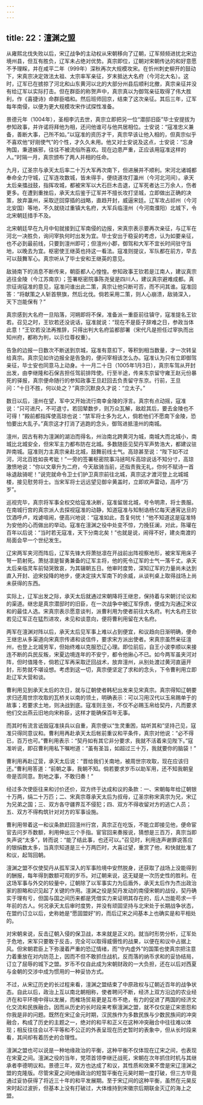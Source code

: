 ```yaml
---
---
---
```

title: 22：澶渊之盟
---



从雍熙北伐失败以后，宋辽战争的主动权从宋朝移向了辽朝，辽军频频进扰北宋边境州县，但互有胜负，辽军未占绝对优势。真宗即位，辽朝对宋朝传达的和好意愿不予理睬，并在咸平二年（999年）深秋再次大规模攻宋。在忻州刺史柳开的鼓动下，宋真宗决定效法太祖、太宗率军亲征，岁末抵达大名府（今河北大名）。这时，辽军已在掳掠了河北和山东黄河以北的大部分州县后顺利北撤，真宗亲征并没有给辽军以实际打击。但在群臣的称贺声中，真宗真以为御驾亲征取得了伟大胜利，作《喜捷诗》命群臣唱和。然后班师回京，结束了这次亲征。其后三年，辽军每年南侵，以便为更大规模攻宋作试探性准备。

景德元年（1004年），圣相李沆去世，真宗立即把另一位“潜邸旧臣”毕士安提拔为参知政事，并许诺将拜他为相，还问他谁可与他共居相位。士安说：“寇准忠义兼备，善断大事，己所不如。”以寇准的资历才干，真宗早该让他入相的，但真宗似乎不喜欢他“好刚使气”的个性，才久久未用。他又对士安说及这点，士安说：“忘身殉国，秉道嫉邪，往往不被流俗所喜欢。现在边患严重，正应该用寇准这样的人。”时隔一月，真宗颁布了两人并相的任命。

九月，辽圣宗与承天太后率二十万大军再次南下，但进展并不顺利。宋河北诸城都奉命全力守城，辽军连攻数城，皆未得手，便绕道攻打瀛州（今河北河间）。承天太后亲擂战鼓，指挥攻城，都被宋军以大石巨木击退，辽军死者达三万余人，伤者更多。在遭到重挫后，承天太后鉴于辽军并不擅长攻打坚城，立即做出正确的决策，放弃瀛州，采取迂回穿插的战略，直趋开封，威逼宋廷。辽军攻占祁州（今河北安国）等地，不久就绕过重镇大名府，大军兵临澶州（今河南濮阳）北城下，令北宋朝廷措手不及。

北宋朝廷早在九月中旬就接到辽军南侵的边报，宋真宗表示要再次亲征，与辽军在河北一决胜负，询问宰执何时出发为宜。毕士安出于稳妥的考虑，认为如要亲征，也不必到最前线，只要到澶州即可；但澶州小郡，御驾和大军不宜长时间驻守当地，以晚去为宜。枢密使王继英也持这一看法。寇准则提议，军队都在前方，早去可以鼓舞军心。真宗听从了毕士安和王继英的意见。

敌骑南下的消息不断传来，朝臣都人心惶惶。参知政事王钦若是江南人，建议真宗逃往金陵（今江苏南京）；签署枢密院事陈尧叟是四川人，建议真宗避难成都。真宗征询寇准的意见，寇准问谁出此二策，真宗让他只断可否，而不问其谁。寇准回答：“将献策之人斩首祭旗，然后北伐。倘若采用二策，则人心崩溃，敌骑深入，天下岂能保有？”

真宗感到大名府一旦陷落，河朔即将不保，准备派一重臣前往镇守，寇准提名王钦若。召见之时，王钦若还没说话，寇准就说：“现在不是臣子辞难之日，参政当体此意！”王钦若没法再推辞，只得出判大名府监都部署（宋代凡是担任过宰执而出知州府，都称为判，以示位尊权重）。

告急的边报一日数次不断送到京城，寇准有意扣下，等积到相当数量，才一次转呈给真宗。真宗见如许边报全是告急的，便问宰相该怎么办。寇准认为只有立即御驾亲征，毕士安也同意马上动身。十一月二十日（1005年1月3日），真宗车驾从开封出发，由李继隆和石保吉担任驾前排阵使。行至半途，传来东京留守雍王赵元份暴死的驿报，真宗便命随行的参知政事王旦赶回去负责留守东京。行前，王旦问：“十日不胜，何以处之？”真宗沉默良久才说：“立太子。”

数日以后，澶州在望，军中又开始流行南幸金陵的浮言。真宗有点动摇，寇准说：“只可进尺，不可退寸。若回辇数步，则万众瓦解，敌趁其后，要去金陵也不可得！”殿前都指挥使高琼也说：“禁军将士多为北人，倘若他们不愿南下金陵，恐怕要出大乱子。”真宗这才打消了逃跑的念头，御驾进抵澶州的南城。

澶州，因古有称为澶渊的湖泊而得名，州治南北跨黄河为城，南城大而北城小，南城比北城安全，但宋军主力都布防在北城。多数随臣见契丹军声势浩大，都建议驻跸南城。寇准则力主真宗亲赴北城，鼓舞前线士气。高琼甚至说：“陛下如不过河，河北百姓如丧考妣！”一旁的签署枢密院事冯拯呵斥高琼说话不知分寸，高琼激愤地说：“你以文章升为二府，今天敌骑当前，还指责我无礼，你何不赋诗一首咏退敌骑呢！”说完就命令卫士们护卫真宗前往北城，真宗这才渡河登上北城城楼，接见慰劳将士。当宋军将士远远望见御伞黄盖时，立即欢声雷动，高呼“万岁”。

巡视完毕，真宗将军事全权交给寇准决断，寇准留居北城，号令明肃，将士畏服。在南城行宫的真宗派人去探视寇准的动静，知道寇准与知制诰杨亿每天通宵达旦的饮酒呼卢，戏谑喧闹，便高兴地说：“寇准如此，吾复何忧！”他不知道这是寇准特为安他的心而做出的举动。寇准在澶渊之役中处变不惊，力挽狂澜，对此，陈瓘在百年以后说：“当时若无寇准，天下分南北矣！”也就是说，闹得不好，建炎南渡的局面会早一个世纪发生。

辽宋两军夹河而阵后，辽军先锋大将萧挞凛在开战前出阵视察地形，被宋军用床子弩一箭射死。萧挞凛是智勇兼备的辽军主将，他的死令辽军的士气一落千丈。承天太后亲临灵车前恸哭致哀，为其辍朝五日。他审时度势，深知辽军的力量尚未达到直入开封、迫宋投降的地步，便决定挟大军南下的余威，从谈判桌上取得战场上尚未获得的东西。

实际上，辽军出发之际，承天太后就通过宋朝降将王继忠，保持着与宋朝讨论议和的渠道。继忠是真宗潜邸时的旧臣，在一次战争中被辽军俘虏，便成为沟通辽宋议和的最佳人选。宋真宗表示愿意谈判，派曹利用为使者前往大名府。判大名府王钦若见辽军正在猛烈进攻，未见和谈意向，便将曹利用留在大名府。

两军在澶渊对阵以后，承天太后见军事上难以占到便宜，和议趋向日渐明确，便命王继忠从多渠道向宋真宗传递和谈信件，要求宋方派出使者。宋真宗虽然亲征澶州，也登上北城劳军，但始终难以克服恐辽心理。即位前后，自王小波李顺以来接连不断的兵民反叛，宋夏边境连年的不安宁，都令他揪心不已。如今两军虽夹河对阵，但时值隆冬，倘若辽军再采取迂回战术，放弃澶州，从别处渡过黄河直逼开封，形势就不堪设想。考虑到这一切，真宗便坚定了求和的念头，下令曹利用立即赴辽军大营和谈。

曹利用见到承天太后的次日，就与辽朝使者韩杞出发来见宋真宗。真宗得知辽朝要求归还周世宗攻取的瓦桥关以南的领土，明确表示：可以习用汉代以玉帛赐单于的故事；若要求土地，则决战到底。寇准则主张，不仅不必赐玉帛给契丹，凡而要求他们交出燕云旧地向宋称臣，这样才能确保百年无事。

而其时有流言诋毁寇准挟兵以自重，真宗便以“生灵重困，姑听其和”坚持己见，寇准只得同意议和。曹利用再赴承天太后帐前重议和平条件，真宗对他说：“必不得已，百万也可。”曹利用表示：“契丹如有其它非分要求，我就不活着来见陛下。”寇准听说，即召曹利用私下嘱咐道：“虽有圣旨，如超过三十万，我就要你的脑袋！”

曹利用再赴辽营，承天太后说：“晋给我们关南地，被周世宗攻取，现在应该归还。”曹利用答道：“前朝之事，我朝不知。倘若要求岁币以助军用，还不知我朝皇帝是否同意。割地之事，不敢归奏！”

经过多次使臣往来和讨价还价，双方终于达成和议的条款：一、宋朝每年给辽朝银十万两，绢二十万匹；二、宋真宗尊承天太后为叔母，辽圣宗称宋真宗为兄，宋辽为兄弟之国；三、双方各守疆界互不侵犯；四、双方不得收留对方的逃亡人员；五、双方不得构筑针对对方的军事设施。

曹利用带着这一和议条款赶回澶州行宫，真宗正在吃饭，不能立即接见他，便命宦官去问岁币数额，利用伸出三个手指。宦官回来奏报说，猜想是三百万，真宗当即失声说“太多”，转而说：“能了结此事，也还可以。”召见时，利用连声谢罪说答应的银绢数太多，当真宗知道是三十万两匹时，大喜过望，重赏了他，和快就批准了和议，起驾回朝。

澶渊之盟不仅使契丹从孤军深入的军事险境中安然脱身，还获取了战场上没能得到的酬报，每年得到数额可观的岁币。对辽朝来说，这无疑是一次历史性的胜利。在这场军事与外交的较量中，辽朝除了以军事实力为后盾外，承天太后作为杰出政治家的胆略和识见起了关键的作用。澶渊之役是契丹发动的南侵宋朝的战役，契丹确实于理有亏，但国与国之间历来都是凭借实力来证明其存在的，后人岂能苟求一千年前的古人。何况承天太后审时度势，并没有顽固坚持与北宋处于长期战争状态，在盟约订立以后，史称她是“愿固盟好”的，而后辽宋之间基本上也确实是和平相处的。

对宋朝来说，反击辽朝入侵的保卫战，本来就是正义的。就当时形势分析，辽军处于危地，宋军只要敢于反击，完全可以取得威慑性的战果，以便在和议中占据上风。但宋朝君臣上下弥漫着严重的恐辽情绪，而“守内虚外”的国策也使真宗把注意力着重放在对内防范上，因而不但不敢抓住战机，反而落的纳币求和的妥协结局，订立了屈辱的城下之盟。岁币不仅自此成为宋朝财政的一大负担，还在以后对西夏与金朝的交涉中成为惯用的一种妥协方式。

不过，从宋辽历史的长过程来看，澶渊之盟结束了中原政权与辽朝近百年的战争状态。自此以后，政治上互以南北朝相称，使者聘问不断，经济上双方沿边的农业经济在和平环境中得以发展，而榷场贸易更是互市不绝，有力的促进了两国的经济文化交流和民族融合。因而从历史的长时段来考察澶渊之盟，就不仅仅是辽宋恩怨和你我是非的问题。既然在宋辽金元时期，汉民族作为多数民族与少数民族间的冲突融合，构成了历史的主题之一，绝对的和平和正义在这种冲突融合中往往难以体现；相反往往会以不平等和不公正的外表呈现在历史暂时的表象中，但从长时段来看，其间却有着历史的合理性。

澶渊之盟也可以说是一种地缘政治的平衡，这种平衡不仅体现在辽宋之间，也表现在宋夏之间。澶渊之役的当年，党项首领李继迁战死，宋朝在次年抓住时机与其继承者李德明议和。景德三年，双方也达成了和议，其性质和效果不啻是宋辽澶渊之盟的克隆版。尽管宋夏之间地缘政治的短暂平衡在元昊时期一度打破，但三方毕竟通过妥协获得了将近三十年的和平发展期。至于宋辽间的这种平衡，虽然在元昊反宋时起过波折，但基本上没有打破过，大体维持到宋徽宗后期联金灭辽的海上之盟。